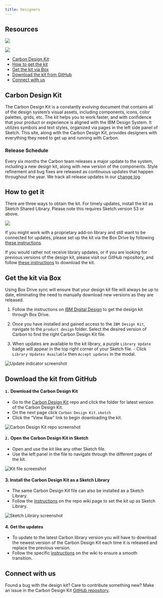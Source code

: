 ```yaml
---
title: Designers
---
```


## Resources

<GridWrapper col_lg="8" flex="true" bleed="true">
  <ClickableTile
    title="Add Carbon Design Kit to Sketch library"
    href="sketch://add-library/cloud/JaVzz"
    type="resource">

![](images/sketch-icon.png)

  </ClickableTile>
  <ClickableTile
    title="Download Carbon Design Kit from GitHub"
    href="https://github.com/IBM/carbon-design-kit"
    type="resource">

![](images/github-icon.png)

  </ClickableTile>
</GridWrapper>

<AnchorLinks>

- [Carbon Design Kit](#carbon-design-kit)
- [How to get the kit](#how-to-get-it)
- [Get the kit via Box](#get-the-kit-via-box)
- [Download the kit from GitHub](#download-the-kit-from-github)
- [Connect with us](#connect-with-us)

</AnchorLinks>

## Carbon Design Kit

The Carbon Design Kit is a constantly evolving document that contains all of the design system’s visual assets, including components, icons, color palettes, grids, etc. The kit helps you to work faster, and with confidence that your product or experience is aligned with the IBM Design System. It utilizes symbols and text styles, organized via pages in the left side panel of Sketch. This site, along with the Carbon Design Kit, provides designers with everything they need to get up and running with Carbon.

### Release Schedule

Every six months the Carbon team releases a major update to the system, including a new design kit, along with new version of the components. Style refinement and bug fixes are released as continuous updates that happen throughout the year. We track all release updates in our [change log](https://github.com/carbon-design-system/carbon-design-kit/releases).

## How to get it

There are three ways to obtain the kit. For timely updates, install the kit as Sketch Shared Library. Please note this requires Sketch version 53 or above.

<GridWrapper col_lg="8" flex="true" bleed="true">
  <ClickableTile
    title="Add Carbon design kit to Sketch library (Beta)"
    href="sketch://add-library/cloud/JaVzz"
    type="resource">

![](images/sketch-icon.png)

  </ClickableTile>
</GridWrapper>

If you might work with a proprietary add-on library and still want to be connected for updates, please set up the kit via the Box Drive by following [these instructions](#get-the-kit-via-box).

If you would rather not receive library updates, or if you are looking for previous versions of the design kit, please visit our GitHub repository, and follow [these instructions](#download-the-kit-from-github) to download the kit.

## Get the kit via Box

Using Box Drive sync will ensure that your design kit file will always be up to date, eliminating the need to manually download new versions as they are released.

1. Follow the instructions on [IBM Digital Design](https://www.ibm.com/standards/web/design-kit/) to get the design kit through Box Drive.

2. Once you have installed and gained access to the `IBM Design Kit`, navigate to the `product design` folder. Select the desired version of Carbon to find the right Carbon Design Kit file.

3. When updates are available to the kit library, a purple `Library Update` badge will appear in the top right corner of your Sketch file. - Click `Library Updates Available` then `Accept updates` in the modal.

<ImageComponent cols="12" caption="Update indicator">

![Update indicator screenshot](images/designers-5.png)

</ImageComponent>

## Download the kit from GitHub

#### `1.` Download the Carbon Design Kit

- Go to the <a href="https://github.com/carbon-design-system/carbon-design-kit" target="blank"> Carbon Design Kit</a> repo and click the folder for latest version of the Carbon Design Kit.
- On the next page click `Carbon Design Kit.sketch`
- Click the “View Raw” link to begin downloading the kit.

<ImageComponent cols="12" caption="Carbon Design Kit repo">

![Carbon Design Kit repo screenshot](images/designers-2_new.png)

</ImageComponent>

#### `2.` Open the Carbon Design Kit in Sketch

- Open and use the kit like any other Sketch file.
- Use the left panel in the file to navigate through the different pages of the kit.

<ImageComponent cols="12" caption="Design kit file">

![Kit file screenshot](images/designers-3.png)

</ImageComponent>

#### 3. Install the Carbon Design Kit as a Sketch Library

- The same Carbon Design Kit file can also be installed as a Sketch Library.
- Follow the [instructions](https://github.com/IBM/carbon-design-kit/wiki/Sketch-Libraries-Overview) on the repo wiki page to set the kit up as Sketch Library.

<ImageComponent cols="12" caption="Sketch library">

![Sketch Library screenshot](images/designers-4.png)

</ImageComponent>

#### 4. Get the updates

- To update to the latest Carbon library version you will have to download the newest version of the Carbon Design Kit each time it is released and replace the previous version.
- Follow the specific [instructions](https://github.com/IBM/carbon-design-kit/wiki/Sketch-Libraries-Overview) on the wiki to ensure a smooth transition.

## Connect with us

Found a bug with the design kit? Care to contribute something new? Make an issue in the Carbon Design Kit [GitHub repository](https://github.com/ibm/carbon-design-kit/issues).
